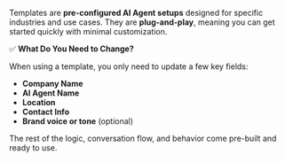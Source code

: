 Templates are **pre-configured AI Agent setups** designed for specific industries and use cases. They are **plug-and-play**, meaning you can get started quickly with minimal customization.

✅ **What Do You Need to Change?**  

When using a template, you only need to update a few key fields:  
- **Company Name**  
- **AI Agent Name**  
- **Location**  
- **Contact Info**  
- **Brand voice or tone** (optional)  

The rest of the logic, conversation flow, and behavior come pre-built and ready to use.
